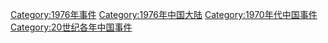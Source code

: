 [[Category:1976年事件|Category:1976年事件]]
[[Category:1976年中国大陆|Category:1976年中国大陆]]
[[Category:1970年代中国事件|Category:1970年代中国事件]]
[[Category:20世纪各年中国事件|Category:20世纪各年中国事件]]